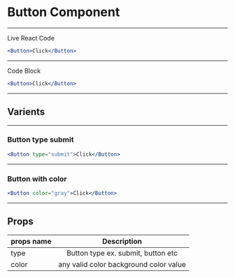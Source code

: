 
# Button Component
---

Live React Code
```jsx react-live
<Button>Click</Button>
```
---

Code Block
```jsx
<Button>Click</Button>
```
---
## Varients

---

### Button type submit

```jsx react-live
<Button type="submit">Click</Button>
```

---


### Button with color

```jsx react-live
<Button color="gray">Click</Button>
```

---

## Props 
| props name  | Description                                 |
| :--         | :-:                                         |
| type        | Button type ex. submit, button etc          |
| color       | any valid color background color value      |